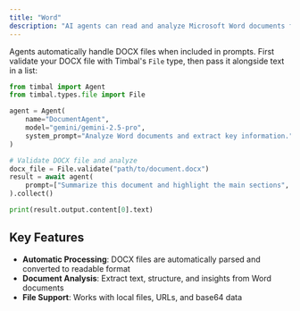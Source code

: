 ```yaml
---
title: "Word"
description: "AI agents can read and analyze Microsoft Word documents for content extraction and processing"
---
```


Agents automatically handle DOCX files when included in prompts. First validate your DOCX file with Timbal's `File` type, then pass it alongside text in a list:

```python
from timbal import Agent
from timbal.types.file import File

agent = Agent(
    name="DocumentAgent",
    model="gemini/gemini-2.5-pro",
    system_prompt="Analyze Word documents and extract key information."
)

# Validate DOCX file and analyze
docx_file = File.validate("path/to/document.docx")
result = await agent(
    prompt=["Summarize this document and highlight the main sections", docx_file]
).collect()

print(result.output.content[0].text)
```

## Key Features

- **Automatic Processing**: DOCX files are automatically parsed and converted to readable format
- **Document Analysis**: Extract text, structure, and insights from Word documents
- **File Support**: Works with local files, URLs, and base64 data

